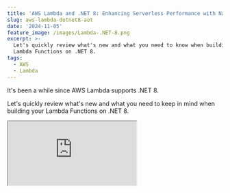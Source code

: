 ```yaml
---
title: 'AWS Lambda and .NET 8: Enhancing Serverless Performance with Native AOT'
slug: aws-lambda-dotnet8-aot
date: '2024-11-05'
feature_image: /images/Lambda-.NET-8.png
excerpt: >-
  Let's quickly review what's new and what you need to know when building your
  Lambda Functions on .NET 8.
tags:
  - AWS
  - Lambda
---
```

It's been a while since AWS Lambda supports .NET 8.

Let's quickly review what's new and what you need to keep in mind when building your Lambda Functions on .NET 8.

<iframe src="https://www.youtube.com/embed/fQHVctOp4sg?feature=oembed" />

If you are new to AWS Lambda, I highly recommend getting started here 👇

<BlogLink
  href="/blog/aws-lambda-dotnet-developer/"
  title="AWS Lambda For The .NET Developer"
  description="This blog post is a collection of other posts that covers various aspects of AWS Lambda and other services you can integrate with when building serverless applications on Lambda."
  authorImage="/images/logo-512x512-24.png"
  authorName="Rahul Nath"
  authorTitle="Rahul Pulikkot Nath"
  featureImage="/images/AWS-Lambda.png"
/>

Thanks to AWS for sponsoring this article in my [Tag](/blog/tag).

## What's New in AWS Lambda and .NET 8?

Some of the key updates with AWS Lambda on .NET 8 are listed below.

You can find more details on them in the official documentation [here](https://aws.amazon.com/blogs/compute/introducing-the-net-8-runtime-for-aws-lambda/).

-   **Upgraded OS**  
    .NET 8 runtime is built on the minimal container image of Amazon Linux 2023 (AL2023). This makes it a smaller deployment footprint and also updated versions of common libraries such as glibc 2.34 and OpenSSL 3.  
    
-   **Performance**  
    Lambda has increased the default memory size in the blueprints and templates from 256 MB to 512 MB for improved performance with .NET 8.  
    
-   **Native AOT**  
    Allows .NET applications to be pre-compiled to a single binary removing the need for just-in-time (JIT) compilation, enabling native AOT enabled apps to start up faster.  
    

> _With Native AOT, Benchmarks show up to 86% improvement in cold start times by eliminating the JIT compilation_ in the blueprints and templates from 256 MB to 512 MB.

## Building Your First .NET 8 AWS Lambda Function

The [AWS Lambda](/blog/aws-lambda-net-core/) has been updated to create .NET 8 Lambda functions, which makes it easy to create new projects.

It supports different blueprints that you can choose to create your Lambda function. Below is the sample code for an Empty Lambda Function, which generates a simple function that converts a string input to upper case.

```csharp
[assembly: LambdaSerializer(typeof(Amazon.Lambda.Serialization.SystemTextJson.DefaultLambdaJsonSerializer))]
namespace hello_dotnet8_lambda;

public class Function
{
    public string FunctionHandler(string input, ILambdaContext context)
    {
        return input.ToUpper();
    }
}
```

You can also use the [AWS Lambda](/blog/aws-lambda-net-core/) to run and test your functions locally.

## AWS Lambda and Native AOT with .NET

The Toolkit now lists the Native AOT (.NET 8) blueprint type, to create a AOT supported Lambda Function.

![](/images/image.png)

AWS Lambda Function Native AOT project template in Visual Studio for .NET 8.

This sets up the Lambda Function to be compiled as Native AOT.

In this case, the Function code is slightly different, using the `LambdaBootstrapBuilder` class to bootstrap the lambda runtime.

The `FunctionHandler` is passed on to the bootstrap code and is executed at runtime.

```csharp
public class Function
{
    private static async Task Main()
    {
        Func<string, ILambdaContext, string> handler = FunctionHandler;
        await LambdaBootstrapBuilder.Create(
                handler, 
                new SourceGeneratorLambdaJsonSerializer<LambdaFunctionJsonSerializerContext>())
            .Build()
            .RunAsync();
    }

    public static string FunctionHandler(string input, ILambdaContext context)
    {
        return input.ToUpper();
    }
}
```

The `csproj` file also has some additional flags set up for Native AOT support. This sets up the Native AOT compile settings for the project file.

```xml
<AWSProjectType>Lambda</AWSProjectType>
<!-- Set build directory like publish to help Lambda tool find dependencies -->
<CopyLocalLockFileAssemblies>true</CopyLocalLockFileAssemblies>
<!-- Enable Native AOT for better cold start time -->
<PublishAot>true</PublishAot>
<!-- Strip debug symbols to reduce executable size -->
<StripSymbols>true</StripSymbols>
<!-- Trim only trimmable assemblies to reduce size -->
<TrimMode>partial</TrimMode>

```

To compile Lambda function using the Native AOT feature, you need to have docker setup.

To use native AOT, your function code must be compiled in an environment with the same AL2023 operating system as the .NET 8 runtime. The .NET CLI commands in the following sections use Docker to develop and build Lambda functions in an AL2023 environment.

![](/images/image-1.png)

Publish Lambda Function using .NET 8 native AOT uses docker to generate the deployable packages.

When publishing from Visual Studio, you can see it using docker to compile the Lambda function.

### Performance Improvements with .NET 8 Lambda Functions

In AWS Lambda, the **Init Duration** represents the time taken to initialize the function's runtime environment, which occurs only during a **cold start**—when a new instance of the Lambda function is created

```txt
REPORT RequestId: 5c7c1727-b828-414f-909f-0b6a7c3b1daa Duration: 34.35 ms Billed Duration: 35 ms Memory Size: 512 MB Max Memory Used: 32 MB Init Duration: 109.89 ms
```

In the example log, an Init Duration of **109.89 ms**, which is significantly lower than a Lambda Function that uses JIT compilation.

You can find the Lambda Init duration in <BlogLink
  href="/blog/amazon-cloudwatch-logs-dotnet"
  title="How To Log Correctly To AWS CloudWatch From a .NET Application"
  description="Learn how to use Amazon CloudWatch when building .NET applications. We will learn how to write logs into CloudWatch, filter the logs, some good practices when logging, learn about Log Analytics, and see how we can filter and view logs across multiple applications."
  authorImage="/images/logo-512x512-24.png"
  authorName="Rahul Nath"
  authorTitle="Rahul Pulikkot Nath"
  featureImage="/images/logs.jpg"
/>, every time a new instance of the function is created. If that entry is missing, it means you are reusing a Lambda instance.

<BlogLink
  href="/blog/lambda-lifecycle-and-net/"
  title="Why Should You Care About Lambda Lifecycle As A .NET Developer?"
  description="The Lambda Lifecycle affects the way we write out Function code. Learn some of the dos and don’ts when building Lambda Functions in .NET because of how Lambda initializes the Function classes."
  authorImage="/images/logo-512x512-24.png"
  authorName="Rahul Nath"
  authorTitle="Rahul Pulikkot Nath"
  featureImage="/images/Lambda-Lifecycle-2.png"
/>

